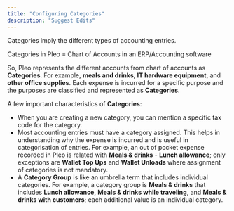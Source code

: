 ```yaml
---
title: "Configuring Categories"
description: "Suggest Edits"
---
```


Categories imply the different types of accounting entries.

Categories in Pleo = Chart of Accounts in an ERP/Accounting software

So, Pleo represents the different accounts from chart of accounts as **Categories**. For example, **meals and drinks**, **IT hardware equipment**, and **other office supplies**. Each expense is incurred for a specific purpose and the purposes are classified and represented as **Categories**.

A few important characteristics of **Categories**:

* When you are creating a new category, you can mention a specific tax code for the category.
* Most accounting entries must have a category assigned. This helps in understanding why the expense is incurred and is useful in categorisation of entries. For example, an out of pocket expense recorded in Pleo is related with **Meals & drinks** - **Lunch allowance**; only exceptions are **Wallet Top Ups** and **Wallet Unloads** where assignment of categories is not mandatory.
* A **Category Group** is like an umbrella term that includes individual categories. For example, a category group is **Meals & drinks** that includes **Lunch allowance**, **Meals & drinks while traveling**, and **Meals & drinks with customers**; each additional value is an individual category.
